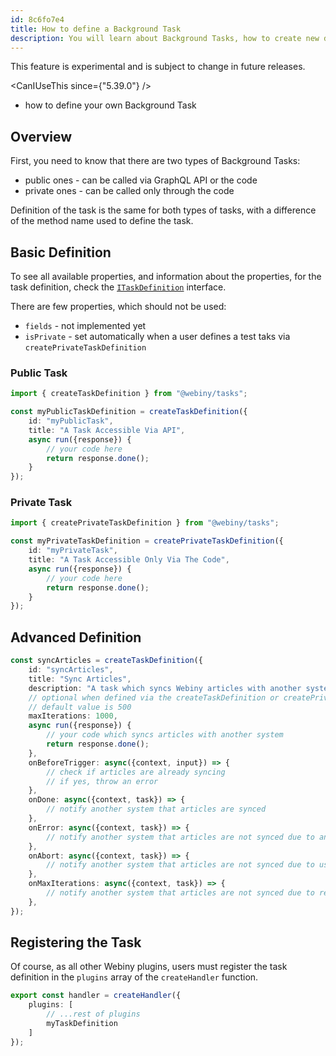 ```yaml
---
id: 8c6fo7e4
title: How to define a Background Task
description: You will learn about Background Tasks, how to create new definitions, how to trigger them and how to handle the task run.
---
```



<Alert type="danger" title="Use with caution!">
  This feature is experimental and is subject to change in future releases.
</Alert>

<CanIUseThis since={"5.39.0"} />

<WhatYouWillLearn>

- how to define your own Background Task

</WhatYouWillLearn>


## Overview

First, you need to know that there are two types of Background Tasks:
- public ones - can be called via GraphQL API or the code
- private ones - can be called only through the code

Definition of the task is the same for both types of tasks, with a difference of the method name used to define the task.


## Basic Definition

To see all available properties, and information about the properties, for the task definition, check the [`ITaskDefinition`](https://github.com/webiny/webiny-js/blob/abb442c6d67c97980b8053c5e53db7fb4fec88b4/packages/tasks/src/types.ts#L328) interface.

There are few properties, which should not be used:
 - `fields` - not implemented yet
 - `isPrivate` - set automatically when a user defines a test taks via `createPrivateTaskDefinition`

### Public Task
```typescript
import { createTaskDefinition } from "@webiny/tasks";

const myPublicTaskDefinition = createTaskDefinition({
    id: "myPublicTask",
    title: "A Task Accessible Via API",
    async run({response}) {
        // your code here
        return response.done();
    }
});
```

### Private Task
```typescript
import { createPrivateTaskDefinition } from "@webiny/tasks";

const myPrivateTaskDefinition = createPrivateTaskDefinition({
    id: "myPrivateTask",
    title: "A Task Accessible Only Via The Code",
    async run({response}) {
        // your code here
        return response.done();
    }
});
```

## Advanced Definition
 

```typescript
const syncArticles = createTaskDefinition({
    id: "syncArticles",
    title: "Sync Articles",
    description: "A task which syncs Webiny articles with another system.",
    // optional when defined via the createTaskDefinition or createPrivateTaskDefinition method
    // default value is 500
    maxIterations: 1000,
    async run({response}) {
        // your code which syncs articles with another system
        return response.done();
    },
    onBeforeTrigger: async({context, input}) => {
        // check if articles are already syncing
        // if yes, throw an error
    },
    onDone: async({context, task}) => {
        // notify another system that articles are synced
    },
    onError: async({context, task}) => {
        // notify another system that articles are not synced due to an error
    },
    onAbort: async({context, task}) => {
        // notify another system that articles are not synced due to user aborting the task
    },
    onMaxIterations: async({context, task}) => {
        // notify another system that articles are not synced due to reaching max iterations of the task
    },
});
```

## Registering the Task

Of course, as all other Webiny plugins, users must register the task definition in the `plugins` array of the `createHandler` function.
```typescript
export const handler = createHandler({
    plugins: [
        // ...rest of plugins
        myTaskDefinition
    ]
});
```
